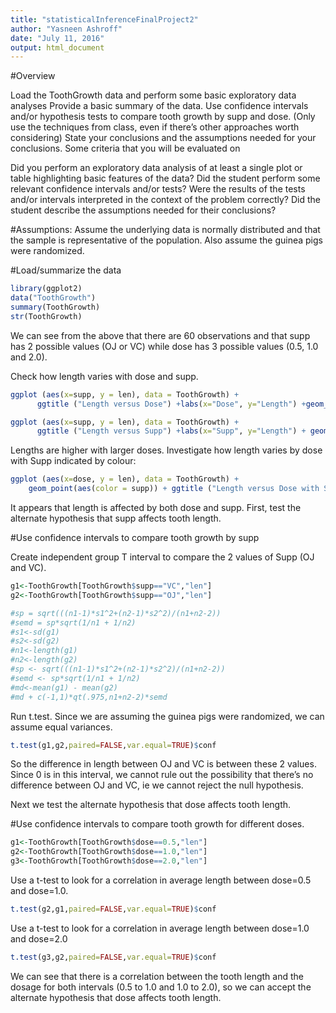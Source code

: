 ---
title: "statisticalInferenceFinalProject2"
author: "Yasneen Ashroff"
date: "July 11, 2016"
output: html_document
---

#Overview

Load the ToothGrowth data and perform some basic exploratory data analyses
Provide a basic summary of the data.
Use confidence intervals and/or hypothesis tests to compare tooth growth by supp and dose. (Only use the techniques from class, even if there's other approaches worth considering)
State your conclusions and the assumptions needed for your conclusions.
Some criteria that you will be evaluated on

Did you perform an exploratory data analysis of at least a single plot or table highlighting basic features of the data?
Did the student perform some relevant confidence intervals and/or tests?
Were the results of the tests and/or intervals interpreted in the context of the problem correctly?
Did the student describe the assumptions needed for their conclusions?

#Assumptions: 
Assume the underlying data is normally distributed and that the sample is representative of the population. Also assume the guinea pigs were randomized.

#Load/summarize the data
```{r}
library(ggplot2)
data("ToothGrowth")
summary(ToothGrowth)
str(ToothGrowth)
```
We can see from the above that there are 60 observations and that supp has 2 possible values (OJ or VC) while dose has 3 possible values (0.5, 1.0 and 2.0). 

Check how length varies with dose and supp. 
```{r}
ggplot (aes(x=supp, y = len), data = ToothGrowth) + 
      ggtitle ("Length versus Dose") +labs(x="Dose", y="Length") +geom_point()

ggplot (aes(x=supp, y = len), data = ToothGrowth) + 
      ggtitle ("Length versus Supp") +labs(x="Supp", y="Length") + geom_point()


```
Lengths are higher with larger doses. Investigate how length varies by dose with Supp indicated by colour:
```{r}
ggplot (aes(x=dose, y = len), data = ToothGrowth) + 
    geom_point(aes(color = supp)) + ggtitle ("Length versus Dose with Supp Indicated by Colour") +labs(x="Dose", y="Length")
```

It appears that length is affected by both dose and supp. First, test the alternate hypothesis that supp affects tooth length.

#Use confidence intervals to compare tooth growth by supp

Create independent group T interval to compare the 2 values of Supp (OJ and VC).
```{r}
g1<-ToothGrowth[ToothGrowth$supp=="VC","len"]
g2<-ToothGrowth[ToothGrowth$supp=="OJ","len"]
```

```{r echo=FALSE}
#sp = sqrt(((n1-1)*s1^2+(n2-1)*s2^2)/(n1+n2-2))
#semd = sp*sqrt(1/n1 + 1/n2)
#s1<-sd(g1)
#s2<-sd(g2)
#n1<-length(g1)
#n2<-length(g2)
#sp <- sqrt(((n1-1)*s1^2+(n2-1)*s2^2)/(n1+n2-2))
#semd <- sp*sqrt(1/n1 + 1/n2)
#md<-mean(g1) - mean(g2)
#md + c(-1,1)*qt(.975,n1+n2-2)*semd
```
Run t.test. Since we are assuming the guinea pigs were randomized, we can assume equal variances.
```{r}
t.test(g1,g2,paired=FALSE,var.equal=TRUE)$conf
```
So the difference in length between OJ and VC is between these 2 values. Since 0 is in this interval, we cannot rule out the possibility that there's no difference between OJ and VC, ie we cannot reject the null hypothesis.

Next we test the alternate hypothesis that dose affects tooth length.

#Use confidence intervals to compare tooth growth for different doses.

```{r}
g1<-ToothGrowth[ToothGrowth$dose==0.5,"len"]
g2<-ToothGrowth[ToothGrowth$dose==1.0,"len"]
g3<-ToothGrowth[ToothGrowth$dose==2.0,"len"]
```

Use a t-test to look for a correlation in average length between dose=0.5 and dose=1.0. 

```{r}
t.test(g2,g1,paired=FALSE,var.equal=TRUE)$conf
```

Use a t-test to look for a correlation in average length between dose=1.0 and dose=2.0
```{r}
t.test(g3,g2,paired=FALSE,var.equal=TRUE)$conf
```

We can see that there is a correlation between the tooth length and the dosage for both intervals (0.5 to 1.0 and 1.0 to 2.0), so we can accept the alternate hypothesis that dose affects tooth length.
